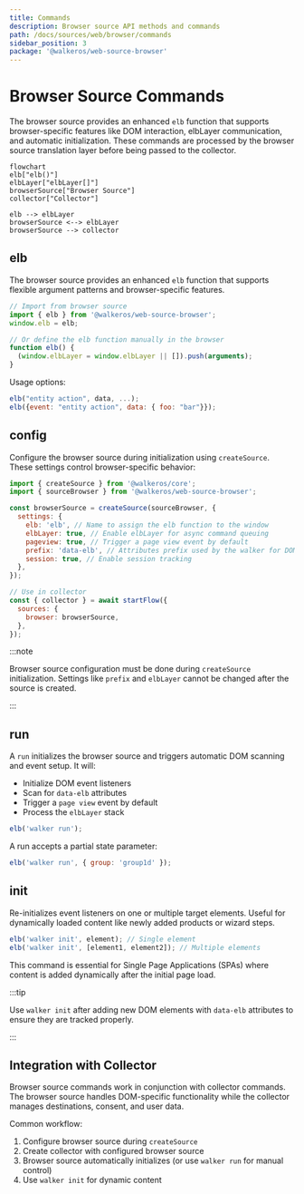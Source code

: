 ```yaml
---
title: Commands
description: Browser source API methods and commands
path: /docs/sources/web/browser/commands
sidebar_position: 3
package: '@walkeros/web-source-browser'
---
```



# Browser Source Commands

The browser source provides an enhanced `elb` function that supports
browser-specific features like DOM interaction, elbLayer communication, and
automatic initialization. These commands are processed by the browser source
translation layer before being passed to the collector.

```mermaid
flowchart
elb["elb()"]
elbLayer["elbLayer[]"]
browserSource["Browser Source"]
collector["Collector"]

elb --> elbLayer
browserSource <--> elbLayer
browserSource --> collector
```

## elb

The browser source provides an enhanced `elb` function that supports flexible
argument patterns and browser-specific features.

```js
// Import from browser source
import { elb } from '@walkeros/web-source-browser';
window.elb = elb;

// Or define the elb function manually in the browser
function elb() {
  (window.elbLayer = window.elbLayer || []).push(arguments);
}
```

Usage options:

```js
elb("entity action", data, ...);
elb({event: "entity action", data: { foo: "bar"}});
```

## config

Configure the browser source during initialization using `createSource`. These
settings control browser-specific behavior:

```js
import { createSource } from '@walkeros/core';
import { sourceBrowser } from '@walkeros/web-source-browser';

const browserSource = createSource(sourceBrowser, {
  settings: {
    elb: 'elb', // Name to assign the elb function to the window
    elbLayer: true, // Enable elbLayer for async command queuing
    pageview: true, // Trigger a page view event by default
    prefix: 'data-elb', // Attributes prefix used by the walker for DOM scanning
    session: true, // Enable session tracking
  },
});

// Use in collector
const { collector } = await startFlow({
  sources: {
    browser: browserSource,
  },
});
```

:::note

Browser source configuration must be done during `createSource` initialization.
Settings like `prefix` and `elbLayer` cannot be changed after the source is
created.

:::

## run

A `run` initializes the browser source and triggers automatic DOM scanning and
event setup. It will:

- Initialize DOM event listeners
- Scan for `data-elb` attributes
- Trigger a `page view` event by default
- Process the `elbLayer` stack

```js
elb('walker run');
```

A run accepts a partial state parameter:

```js
elb('walker run', { group: 'group1d' });
```

## init

Re-initializes event listeners on one or multiple target elements. Useful for
dynamically loaded content like newly added products or wizard steps.

```js
elb('walker init', element); // Single element
elb('walker init', [element1, element2]); // Multiple elements
```

This command is essential for Single Page Applications (SPAs) where content is
added dynamically after the initial page load.

:::tip

Use `walker init` after adding new DOM elements with `data-elb` attributes to
ensure they are tracked properly.

:::

## Integration with Collector

Browser source commands work in conjunction
with&nbsp;<Link to="/docs/collector/commands">collector commands</Link>. The
browser source handles DOM-specific functionality while the collector manages
destinations, consent, and user data.

Common workflow:

1. Configure browser source during `createSource`
2. Create collector with configured browser source
3. Browser source automatically initializes (or use `walker run` for manual
   control)
4. Use `walker init` for dynamic content
